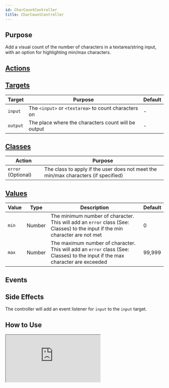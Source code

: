 ```yaml
---
id: CharCountController
title: CharCountController
---
```





## Purpose

Add a visual count of the number of characters in a textarea/string input, with an option for highlighting min/max characters.


## [Actions](https://stimulus.hotwire.dev/reference/actions)
<NoActions/>

## [Targets](https://stimulus.hotwire.dev/reference/targets)

| Target   | Purpose                                              | Default |
|----------|------------------------------------------------------|---------|
| `input`  | The `<input>` or `<textarea>` to count characters on | -       |
| `output` | The place where the characters count will be output  | -       |

## [Classes](https://stimulus.hotwire.dev/reference/classes)

| Action             | Purpose                                                                            |
|--------------------|------------------------------------------------------------------------------------|
| `error` (Optional) | The class to apply if the user does not meet the min/max characters (if specified) |

## [Values](https://stimulus.hotwire.dev/reference/values)

| Value | Type   | Description                                                                                                                   | Default |
|-------|--------|-------------------------------------------------------------------------------------------------------------------------------|---------|
| `min` | Number | The minimum number of character. This will add an `error` class (See: Classes) to the input if the min character are not met  | 0       |
| `max` | Number | The maximum number of character. This will add an `error` class (See: Classes) to the input if the max character are exceeded | 99,999  |

## Events
<NoEvents/>

## Side Effects

The controller will add an event listener for `input` to the `input` target.



## How to Use

<iframe
  src="https://stimulus-library.netlify.app/controllers/char_count_controller.html"
  style={{width: "100%", height: "500px", border: "0", borderRadius: "4px", overflow: "hidden"}}
  sandbox="allow-forms allow-modals allow-popups allow-presentation allow-same-origin allow-scripts"
/>
